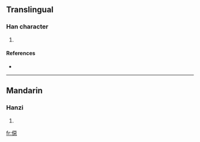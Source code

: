 ==Translingual==

===Han character===
{{Han char|rn=9|rad=人|as=12|sn=14|four=|canj=人一一心 (OMMP), X人一一心 (XOMMP)}}

# {{defn|Han}}

====References====
* {{Han ref|kx=0117.230|dkj=01126|dj=0249.080|hdz=10217.030|uh=50EB|ud=20715}}

----

==Mandarin==

===Hanzi===
{{cmn-hanzi|pin=[[è]] ([[e4]])|wg=o<sup>4</sup>}}

# {{defn|Mandarin}}

[[fr:僫]]